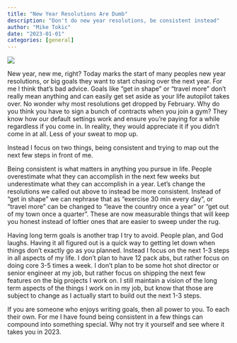 ```yaml
---
title: "New Year Resolutions Are Dumb"
description: "Don't do new year resolutions, be consistent instead"
author: "Mike Tokic"
date: "2023-01-01"
categories: [general]
---
```


![](https://kanepartners.net/wp-content/uploads/2016/01/bigstock-New-Year-s-Resolutions-75478561-e1462982410674.jpg)

New year, new me, right? Today marks the start of many peoples new year resolutions, or big goals they want to start chasing over the next year. For me I think that's bad advice. Goals like "get in shape" or "travel more" don't really mean anything and can easily get set aside as your life autopilot takes over. No wonder why most resolutions get dropped by February. Why do you think you have to sign a bunch of contracts when you join a gym? They know how our default settings work and ensure you're paying for a while regardless if you come in. In reality, they would appreciate it if you didn't come in at all. Less of your sweat to mop up.

Instead I focus on two things, being consistent and trying to map out the next few steps in front of me.

Being consistent is what matters in anything you pursue in life. People overestimate what they can accomplish in the next few weeks but underestimate what they can accomplish in a year. Let's change the resolutions we called out above to instead be more consistent. Instead of "get in shape" we can rephrase that as "exercise 30 min every day", or "travel more" can be changed to "leave the country once a year" or "get out of my town once a quarter". These are now measurable things that will keep you honest instead of loftier ones that are easier to sweep under the rug.

Having long term goals is another trap I try to avoid. People plan, and God laughs. Having it all figured out is a quick way to getting let down when things don't exactly go as you planned. Instead I focus on the next 1-3 steps in all aspects of my life. I don't plan to have 12 pack abs, but rather focus on doing core 3-5 times a week. I don't plan to be some hot shot director or senior engineer at my job, but rather focus on shipping the next few features on the big projects I work on. I still maintain a vision of the long term aspects of the things I work on in my job, but know that those are subject to change as I actually start to build out the next 1-3 steps.

If you are someone who enjoys writing goals, then all power to you. To each their own. For me I have found being consistent in a few things can compound into something special. Why not try it yourself and see where it takes you in 2023.
